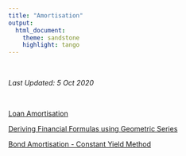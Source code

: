 ```yaml
---
title: "Amortisation"
output:
  html_document:
    theme: sandstone
    highlight: tango  
---
```


<br>

*Last Updated: 5 Oct 2020*

<br>

[Loan Amortisation](LoanAmortisation.html)  

[Deriving Financial Formulas using Geometric Series](GeometricSum.html)  

[Bond Amortisation - Constant Yield Method](BondAmortisation.html)  
